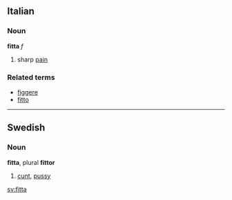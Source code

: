 ==Italian==
===Noun===
'''fitta''' ''f''

# sharp [[pain]]

===Related terms===
*[[figgere]]
*[[fitto]]

----
== Swedish ==
=== Noun ===
'''fitta''', plural '''fittor'''

#[[cunt]], [[pussy]]

[[sv:fitta]]